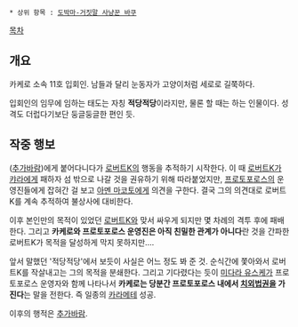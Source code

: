  * 상위 항목 : [[도박마-거짓말 사냥꾼 바쿠]]

[[목차]]

== 개요 ==
카케로 소속 11호 입회인. 남들과 달리 눈동자가 고양이처럼 세로로 길쭉하다.

입회인의 임무에 임하는 태도는 자칭 '''적당적당'''이라지만, 물론 할 때는 하는 인물이다. 성격도 더럽다기보단 둥글둥글한 편인 듯.
== 작중 행보 ==
([[추가바람]])에게 붙어다니다가 [[로버트K]]의 행동을 추적하기 시작한다. 이 때 [[로버트K]]가 [[캬라]]에게 패하자 섬 밖으로 나갈 것을 권유하기 위해 따라붙었지만, [[프로토포로스]]의 운영진들에게 잡혀간 걸 보고 [[아멘 마코토]]에게 의견을 구한다. 결국 그의 의견대로 로버트K를 계속 추적하여 불상사에 대비한다.

이후 본인만의 목적이 있었던 [[로버트K]]와 맞서 싸우게 되지만 몇 차례의 격투 후에 패배한다. 그리고 '''카케로와 프로토포로스 운영진은 아직 친밀한 관계가 아니다'''란 것을 간파한 로버트K가 목적을 달성하게 막지 못하지만….

앞서 말했던 '적당적당'에서 보듯이 사실은 어느 정도 봐 준 것. 순식간에 쫓아와서 로버트K를 작살내고는 그의 목적을 분쇄한다. 그리고 기다렸다는 듯이 [[미다라 유스케]]가 프로토포로스 운영자와 함께 나타나서 '''카케로는 당분간 프로토포로스 내에서 [[치외법권]]을 가진다'''는 말을 전한다. 즉 일종의 [[카라메테]] 성공.

이후의 행적은 [[추가바람]].
